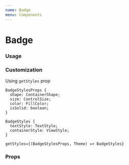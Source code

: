 ```yaml
---
name: Badge
menu: Components
---
```



# Badge

### Usage

<Playground>
  <Box>
    <Badge title="Badge" color="blue" isSolid size="large" shape="pill" />
  </Box>
</Playground>

### Customization

Using `getStyles` prop

```
BadgeStylesProps {
  shape: ContainerShape;
  size: ControlSize;
  color: FillColor;
  isSolid: boolean;
}

BadgeStyles {
  textStyle: TextStyle;
  containerStyle: ViewStyle;
}

getStyles={(BadgeStylesProps, Theme) => BadgeStyles}
```

### Props

<Props of={Badge} />
